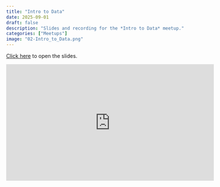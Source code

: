 ```yaml
---
title: "Intro to Data"
date: 2025-09-01
draft: false
description: "Slides and recording for the *Intro to Data* meetup."
categories: ["Meetups"]
image: "02-Intro_to_Data.png"
---
```



[Click here](/slides/01-Intro_to_Data.html#1) to open the slides.

<iframe width="560" height="315" src="https://www.youtube.com/embed/pwFIHg-dK68" title="YouTube video player" frameborder="0" allow="accelerometer; autoplay; clipboard-write; encrypted-media; gyroscope; picture-in-picture" allowfullscreen></iframe>



